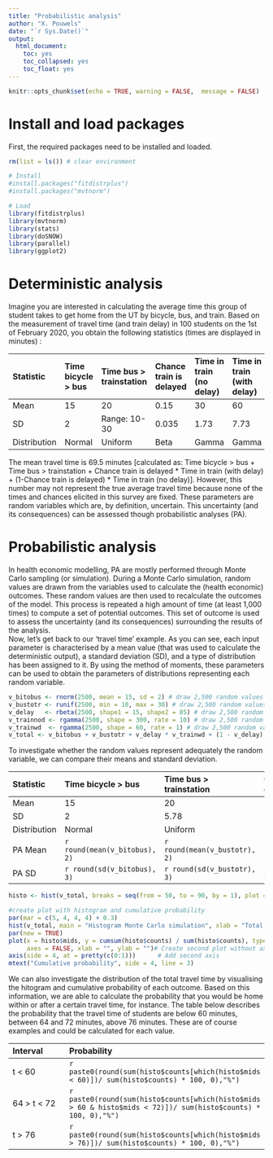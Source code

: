 ```yaml
---
title: "Probabilistic analysis"
author: "X. Pouwels"
date: "`r Sys.Date()`"
output:
  html_document:
    toc: yes
    toc_collapsed: yes
    toc_float: yes
---
```


```r
knitr::opts_chunk$set(echo = TRUE, warning = FALSE,  message = FALSE)
```

# Install and load packages

First, the required packages need to be installed and loaded.

```r
rm(list = ls()) # clear environment

# Install
#install.packages("fitdistrplus")
#install.packages("mvtnorm")

# Load
library(fitdistrplus)
library(mvtnorm)
library(stats)
library(doSNOW)
library(parallel)
library(ggplot2)
```

# Deterministic analysis
Imagine you are interested in calculating the average time this group of student takes to get home from the UT by bicycle, bus, and train. Based on the measurement of travel time (and train delay) in 100 students on the 1st of February 2020, you obtain the following statistics (times are displayed in minutes) :  

| Statistic | Time bicycle > bus | Time bus > trainstation | Chance train is delayed | Time in train (no delay) |	Time in train (with delay) | Total time |
|:-----|:-----|:------------|:--------------|:-------|:-----|:-----|
| Mean | 15   | 20  | 0.15    | 30     | 60   |  69.5|
| SD   | 2    | Range: 10-30   | 0.035         | 1.73   | 7.73 |      |
| Distribution| Normal | Uniform | Beta     |  Gamma |Gamma |      |  

The mean travel time is 69.5 minutes [calculated as: Time bicycle > bus + Time bus > trainstation + Chance train is delayed * Time in train (with delay) + (1-Chance train is delayed) * Time in train (no delay)]. However, this number may not represent the true average travel time because none of the times and chances elicited in this survey are fixed. These parameters are random variables which are, by definition, uncertain. This uncertainty (and its consequences) can be assessed though probabilistic analyses (PA).  

# Probabilistic analysis
In health economic modelling, PA are mostly performed through Monte Carlo sampling (or simulation). During a Monte Carlo simulation, random values are drawn from the variables used to calculate the (health economic) outcomes. These random values are then used to recalculate the outcomes of the model. This process is repeated a high amount of time (at least 1,000 times) to compute a set of potential outcomes. This set of outcome is used to assess the uncertainty (and its consequences) surrounding the results of the analysis.  
Now, let's get back to our 'travel time' example. As you can see, each input parameter is characterised by a mean value (that was used to calculate the deterministic output),  a standard deviation (SD), and a type of distribution has been assigned to it. By using the method of moments, these parameters can be used to obtain the parameters of distributions representing each random variable.
```r
v_bitobus <- rnorm(2500, mean = 15, sd = 2) # draw 2,500 random values from a normal distribution for time bicycle > bus
v_bustotr <- runif(2500, min = 10, max = 30) # draw 2,500 random values from a uniform distribution for time bus > train
v_delay   <- rbeta(2500, shape1 = 15, shape2 = 85) # draw 2,500 random values from a beta distribution for chance delayed train
v_trainnod <- rgamma(2500, shape = 300, rate = 10) # draw 2,500 random values from a gamma distribution for time train (no delay)
v_trainwd  <- rgamma(2500, shape = 60, rate = 1) # draw 2,500 random values from a gamma distribution for time train (with delay)
v_total <- v_bitobus + v_bustotr + v_delay * v_trainwd + (1 - v_delay) * v_trainnod # calculate total time for each iteration
```

To investigate whether the random values represent adequately the random variable, we can compare their means and standard deviation.  

| Statistic | Time bicycle > bus | Time bus > trainstation | Chance train is delayed | Time in train (no delay) |	Time in train (with delay) | Total time |
|:-----|:-----|:------------|:--------------|:-------|:-----|:-----|
| Mean | 15   | 20          | 0.15          | 30     | 60   |  69.5|
| SD   | 2    | 5.78        | 0.035         | 1.73   | 7.73 |      |
| Distribution| Normal | Uniform | Beta     |  Gamma |Gamma |      |
| PA Mean |`r round(mean(v_bitobus), 2)`|`r round(mean(v_bustotr), 2)`|`r round(mean(v_delay), 2)`|`r round(mean(v_trainnod), 2)`|`r round(mean(v_trainwd), 2)`|`r round(mean(v_total), 2)`|
| PA SD |`r round(sd(v_bitobus), 3)`|`r round(sd(v_bustotr), 3)`|`r round(sd(v_delay), 3)`|`r round(sd(v_trainnod), 3)`|`r round(sd(v_trainwd), 3)`|`r round(sd(v_total), 3)`|  

```r
histo <- hist(v_total, breaks = seq(from = 50, to = 90, by = 1), plot = FALSE) # register histogram values

#create plot with histogram and cumulative probability
par(mar = c(5, 4, 4, 4) + 0.3) 
hist(v_total, main = "Histogram Monte Carlo simulation", xlab = "Total travel time")
par(new = TRUE)
plot(x = histo$mids, y = cumsum(histo$counts) / sum(histo$counts), type = 'l', col = 'darkblue', 
     axes = FALSE, xlab = "", ylab = "")# Create second plot without axes
axis(side = 4, at = pretty(c(0:1)))      # Add second axis
mtext("Cumulative probability", side = 4, line = 3)  
```

We can also investigate the distribution of the total travel time by visualising the hitogram and cumulative probability of each outcome. Based on this information, we are able to calculate the probability that you would be home within or after a certain travel time, for instance. The table below describes the probability that the travel time of students are below 60 minutes, between 64 and 72 minutes, above 76 minutes. These are of course examples and could be calculated for each value.  

| Interval    | Probability                                                                                                   |  
|:-----|:-----|  
| t < 60      | `r paste0(round(sum(histo$counts[which(histo$mids < 60)])/ sum(histo$counts) * 100, 0),"%")`                  |  
| 64 > t < 72 | `r paste0(round(sum(histo$counts[which(histo$mids > 60 & histo$mids < 72)])/ sum(histo$counts) * 100, 0),"%")`|  
| t > 76      | `r paste0(round(sum(histo$counts[which(histo$mids > 76)])/ sum(histo$counts) * 100, 0),"%")`                  |  

